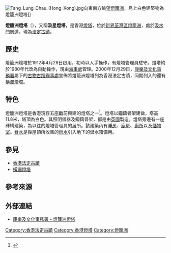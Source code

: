 {{NoteTA
|G1 = Unit
}}
{{Infobox lighthouse
|name = 燈籠洲燈塔 <br/> Tang Lung Chau Lighthouse
|image_name = Tang_Lung_Chau_Lighthouse.JPG
|image_size = 270px
|location = {{HKG}}[[荃灣區|荃灣區]][[燈籠洲|燈籠洲]]
|yearlit = 1912年
|automated = 1980年代
|managingagent = [[香港海事處|香港海事處]]
}}
[[File:Tang_Lung_Chau_(Hong_Kong).jpg|thumb]]向東南方眺望[[燈籠洲|燈籠洲]]，島上白色建築物為燈籠洲燈塔]]

'''燈籠洲燈塔'''（{{lang-en|Tang Lung Chau Lighthouse}}），又稱'''汲星燈塔'''，是香港[[燈塔|燈塔]]，位於[[新界|新界]][[荃灣區|荃灣區]][[燈籠洲|燈籠洲]]，處於[[汲水門|汲水門]]航道，現為[[香港法定古蹟|法定古蹟]]。

==歷史==
燈籠洲燈塔於1912年4月29日啟用，初時以人手操作，有燈塔管理員駐守。燈塔約於1980年代改為自動操作，現由[[海事處|海事處]]管理。2000年12月29日，[[康樂及文化事務署|康樂及文化事務署]]屬下的[[古物古蹟辦事處|古物古蹟辦事處]]宣佈將燈籠洲燈塔列為香港法定古蹟，同期列入的還有[[橫瀾燈塔|橫瀾燈塔]]。

==特色==
燈籠洲燈塔是香港現存五座[[第二次世界大戰|戰]]前興建的燈塔之一<ref>{{Cite web|title=【海島之顛】香港戰前燈塔只餘5個　最老超過140歲！|url=https://www.hk01.com/社區專題/92415/海島之顛-香港戰前燈塔只餘5個-最老超過140歲|accessdate=2020-03-08|author=-{余}-思朗|date=2017-05-20|format=|publisher=香港01|language=}}</ref>。燈塔以[[鋼|鋼]]鑄骨架建做，塔高11.8米，塔頂為白色。其照明儀器及鋼鑄骨架，都是由[[英國|英國]]製造。燈塔旁邊有一座磚構建築，為以往的燈塔管理員的居所。該建築內有[[睡房|睡房]]、[[廚房|廚房]]、[[廁所|廁所]]以及[[儲物室|儲物室]]。[[食水|食水]]是靠屋頂所收集的[[雨水|雨水]]引入地下的儲水箱備用。

==參見==
*[[香港法定古蹟|香港法定古蹟]]
*[[橫瀾燈塔|橫瀾燈塔]]

==參考來源==
{{reflist}}

==外部連結==
{{stack begin}}
{{commonscat|Tang Lung Chau Lighthouse}}
{{stack end}}
*[http://www.amo.gov.hk/b5/monuments_72.php 康樂及文化事務署 - 燈籠洲燈塔]

{{香港法定古蹟}}
{{香港燈塔}}

[[Category:香港法定古蹟|Category:香港法定古蹟]]
[[Category:香港燈塔|Category:香港燈塔]]
[[Category:燈籠洲|Category:燈籠洲]]